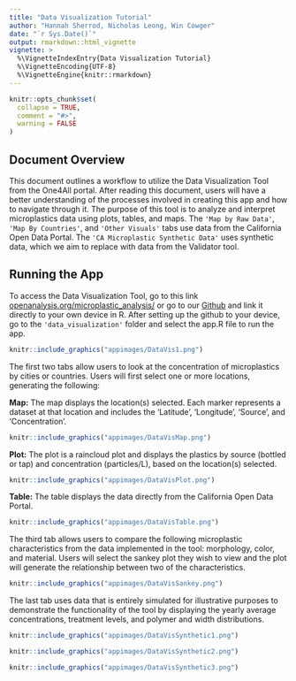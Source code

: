 ```yaml
---
title: "Data Visualization Tutorial"
author: "Hannah Sherrod, Nicholas Leong, Win Cowger"
date: "`r Sys.Date()`"
output: rmarkdown::html_vignette
vignette: >
  %\VignetteIndexEntry{Data Visualization Tutorial}
  %\VignetteEncoding{UTF-8}
  %\VignetteEngine{knitr::rmarkdown}
---
```


```r
knitr::opts_chunk$set(
  collapse = TRUE,
  comment = "#>",
  warning = FALSE
)
```

## Document Overview

This document outlines a workflow to utilize the Data Visualization Tool from the One4All portal. After reading this document, users will have a better understanding of the processes involved in creating this app and how to navigate through it. The purpose of this tool is to analyze and interpret microplastics data using plots, tables, and maps. The `'Map by Raw Data'`, `'Map By Countries'`, and `'Other Visuals'` tabs use data from the California Open Data Portal. The `'CA Microplastic Synthetic Data'` uses synthetic data, which we aim to replace with data from the Validator tool.

## Running the App

To access the Data Visualization Tool, go to this link [openanalysis.org/microplastic_analysis/](https://openanalysis.org/microplastic_analysis/) or go to our [Github](https://github.com/Moore-Institute-4-Plastic-Pollution-Res/Microplastic_Data_Portal) and link it directly to your own device in R. After setting up the github to your device, go to the `'data_visualization'` folder and select the app.R file to run the app.

```r
knitr::include_graphics("appimages/DataVis1.png")
```

The first two tabs allow users to look at the concentration of microplastics by cities or countries. Users will first select one or more locations, generating the following:

**Map:** The map displays the location(s) selected. Each marker represents a dataset at that location and includes the 'Latitude', 'Longitude', 'Source', and 'Concentration'.

```r
knitr::include_graphics("appimages/DataVisMap.png")
```

**Plot:** The plot is a raincloud plot and displays the plastics by source (bottled or tap) and concentration (particles/L), based on the location(s) selected.

```r
knitr::include_graphics("appimages/DataVisPlot.png")
```

**Table:** The table displays the data directly from the California Open Data Portal.

```r
knitr::include_graphics("appimages/DataVisTable.png")
```

The third tab allows users to compare the following microplastic characteristics from the data implemented in the tool: morphology, color, and material. Users will select the sankey plot they wish to view and the plot will generate the relationship between two of the characteristics.

```r
knitr::include_graphics("appimages/DataVisSankey.png")
```

The last tab uses data that is entirely simulated for illustrative purposes to demonstrate the functionality of the tool by displaying the yearly average concentrations, treatment levels, and polymer and width distributions.

```r
knitr::include_graphics("appimages/DataVisSynthetic1.png")
```

```r
knitr::include_graphics("appimages/DataVisSynthetic2.png")
```

```r
knitr::include_graphics("appimages/DataVisSynthetic3.png")
```